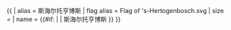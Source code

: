 {{ {{{1<noinclude>|country showdata</noinclude>}}}
| alias = 斯海尔托亨博斯
| flag alias = Flag of 's-Hertogenbosch.svg
| size = {{{size|}}}
| name = {{#if: {{{name|}}} | {{{name|}}} | 斯海尔托亨博斯 }}
}}